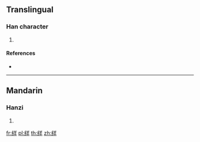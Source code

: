 {{character info/new}}
==Translingual==

===Han character===
{{Han char|rn=120|rad=糸|as=06|sn=12|four=|canj=VFTQ}}

# {{defn|Han|sort=糸06}}

====References====
* {{Han ref|kx=0924.130|dkj=27458|dj=1359.090|hdz=53399.030|uh=7D74|ud=32116}}

----

==Mandarin==

===Hanzi===
{{cmn-hanzi|pin=[[xiáng]] ([[xiang2]])|wg=hsiang<sup>2</sup>}}

# {{defn|lang=cmn|sort=糸06}}

[[fr:絴]]
[[pl:絴]]
[[th:絴]]
[[zh:絴]]
